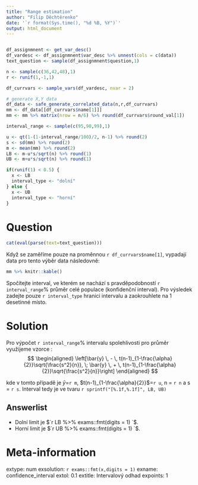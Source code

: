 ```yaml
---
title: "Range estimation"
author: "Filip Děchtěrenko"
date: '`r format(Sys.time(), "%d %B, %Y")`'
output: html_document
---
```


```r

```


```r

df_assignmnent <- get_var_desc()
df_vardesc <- df_assignmnent$var_desc %>% unnest(cols = c(data))
text_question <- sample(df_assignmnent$question,1)

n <- sample(c(36,42,48),1)
r <- runif(1,-1,1)

df_currvars <- sample_vars(df_vardesc, nvar = 2)

# generate X,Y data
df_data <- safe_generate_correlated_data(n,r,df_currvars)
mm <- df_data[[df_currvars$name[1]]] 
mm <- mm %>% matrix(nrow = n/6) %>% round(df_currvars$round_val[1])

interval_range <- sample(c(95,90,99),1)

u <- qt(1-(1-interval_range/100)/2, n-1) %>% round(2)
s <- sd(mm) %>% round(2)
m <- mean(mm) %>% round(2)
LB <- m-u*s/sqrt(n) %>% round(1)
UB <- m+u*s/sqrt(n) %>% round(1)

if(runif(1) < 0.5) {
  x <- LB
  interval_type <- "dolní"
} else {
  x <- UB
  interval_type <- "horní"
}
```



Question
========
```r
cat(eval(parse(text=text_question)))
```

Když se zaměříme pouze na proměnnou `r df_currvars$name[1]`, vypadají data pro tento výběr data následovně:

```r
mm %>% knitr::kable()
```

Spočítejte interval, ve kterém se nachází s pravděpodobností `r interval_range`% průměr celé populace (konfidenční interval). Pro výsledek zadejte pouze `r interval_type` hranici intervalu a zaokrouhlete na 1 desetinné místo.


Solution
========
Pro výpočet `r interval_range`% intervalu spolehlivosti pro průměr využijeme vzorce :
$$ 
\begin{aligned}
\left[\bar{y} \, - \, t(n-1)_{1-\frac{\alpha}{2}}\sqrt{\frac{s^2}{n}}, \; 
  \bar{y} \, + \, t(n-1)_{1-\frac{\alpha}{2}}\sqrt{\frac{s^2}{n}}\right] 
\end{aligned}
$$

kde v tomto případě je $\bar{y}$=`r m`, $t(n-1)_{1-\frac{\alpha}{2}}$=`r u`, n = `r n` a s = `r s`. Interval tedy je ve tvaru `r sprintf("[%.1f,%.1f]", LB, UB)`

Answerlist
----------
* Dolní limit je $`r LB %>% exams::fmt(digits = 1)   `$.
* Horní limit je $`r UB %>% exams::fmt(digits = 1)   `$.

Meta-information
================
extype: num
exsolution: `r exams::fmt(x,digits = 1)`
exname: confidence_interval
extol: 0.1
extitle: Intervalový odhad
expoints: 1
